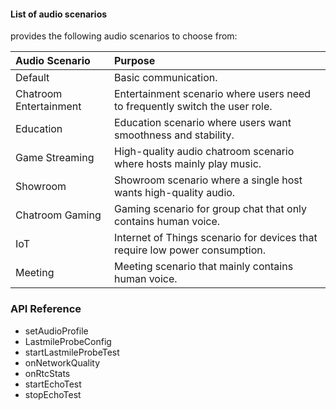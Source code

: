<PlatformWrapper platform="electron">

#### List of audio scenarios

<Vpd k="SDK" /> provides the following audio scenarios to choose from:

|Audio Scenario |Purpose|
|:---|:---|
|Default | Basic communication.|
|Chatroom Entertainment |Entertainment scenario where users need to frequently switch the user role.|
|Education |Education scenario where users want smoothness and stability.|
|Game Streaming |High-quality audio chatroom scenario where hosts mainly play music.|
|Showroom |Showroom scenario where a single host wants high-quality audio.|
|Chatroom Gaming |Gaming scenario for group chat that only contains human voice.|
|IoT |Internet of Things scenario for devices that require low power consumption.|
|Meeting |Meeting scenario that mainly contains human voice.|

### API Reference

- <Link to="{{global.API_REF_ELECTRON_ROOT_VOICE_SDK}}/class_irtcengine.html#api_irtcengine_setaudioprofile">setAudioProfile</Link>

- <Link to="{{global.API_REF_ELECTRON_ROOT_VOICE_SDK}}/rtc_api_data_type.html#class_lastmileprobeconfig">LastmileProbeConfig</Link>

- <Link to="{{global.API_REF_ELECTRON_ROOT_VOICE_SDK}}/class_irtcengine.html#api_irtcengine_startlastmileprobetest">startLastmileProbeTest</Link>

- <Link to="{{global.API_REF_ELECTRON_ROOT_VOICE_SDK}}/class_irtcengineeventhandler.html#callback_irtcengineeventhandler_onnetworkquality">onNetworkQuality</Link>

- <Link to="{{global.API_REF_ELECTRON_ROOT_VOICE_SDK}}/class_irtcengineeventhandler.html#callback_irtcengineeventhandler_onrtcstats">onRtcStats</Link>

- <Link to="{{global.API_REF_ELECTRON_ROOT_VOICE_SDK}}/class_irtcengine.html#api_irtcengine_startechotest2">startEchoTest</Link>

- <Link to="{{global.API_REF_ELECTRON_ROOT_VOICE_SDK}}/class_irtcengine.html#api_irtcengine_stopechotest">stopEchoTest</Link>


</PlatformWrapper>
